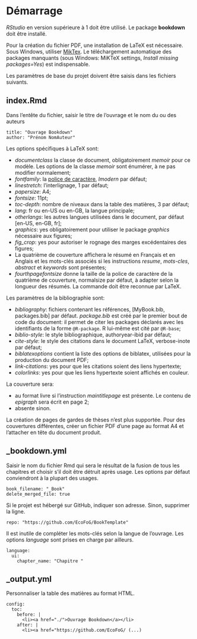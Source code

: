 # Démarrage {#Demarrage}

_RStudio_ en version supérieure à 1 doit être utilisé.
Le package **bookdown** doit être installé.

Pour la création du fichier PDF, une installation de LaTeX est nécessaire.
Sous Windows, utiliser [MikTex](https://miktex.org/download).
Le téléchargement automatique des packages manquants (sous Windows: MiKTeX settings, _Install missing packages=Yes_) est indispensable.

Les paramètres de base du projet doivent être saisis dans les fichiers suivants.

## index.Rmd

Dans l'entête du fichier, saisir le titre de l'ouvrage et le nom du ou des auteurs

    title: "Ouvrage Bookdown" 
    author: "Prénom NomAuteur"

Les options spécifiques à LaTeX sont:

- _documentclass_ la classe de document, obligatoirement _memoir_ pour ce modèle. Les options de la classe _memoir_ sont énumérer, à ne pas modifier normalement;
- _fontfamily_: la [police de caractère](https://en.wikibooks.org/wiki/LaTeX/Fonts#Font_families), _lmodern_ par défaut;
- _linestretch_: l'interlignage, 1 par défaut;
- _papersize_: A4;
- _fontsize_: 11pt;
- _toc-depth_: nombre de niveaux dans la table des matières, 3 par défaut;
- _lang_: fr ou en-US ou en-GB, la langue principale;
- _otherlangs_: les autres langues utilisées dans le document, par défaut [en-US, en-GB, fr];
- _graphics_: yes obligatoirement pour utiliser le package _graphics_ nécessaire aux figures;
- *fig_crop*: yes pour autoriser le rognage des marges excédentaires des figures;
- La quatrième de couverture affichera le résumé en Français et en Anglais et les mots-clés associés si les instructions _resume_, _mots-cles_, _abstract_ et _keywords_ sont présentes;
- _fourthpagefontsize_ donne la taille de la police de caractère de la quatrième de couverture, normalsize par défaut, à adapter selon la longueur des résumés. La commande doit être reconnue par LaTeX.


Les paramètres de la bibliographie sont:

- _bibliography_: fichiers contenant les références, [MyBook.bib, packages.bib] par défaut. _package.bib_ est créé par le premier bout de code du document: il permet de citer les packages déclarés avec les identifiants de la forme `@R-package`. R lui-même est cité par `@R-base`;
- _biblio-style_: le style bibliographique, authoryear-ibid par défaut;
- _cite-style_: le style des citations dans le document LaTeX, verbose-inote par défaut;
- _biblatexoptions_ contient la liste des options de biblatex, utilisées pour la production du document PDF;
- _link-citations_: yes pour que les citations soient des liens hypertexte;
- _colorlinks_: yes pour que les liens hypertexte soient affichés en couleur.



La couverture sera:

- au format livre si l'instruction _maintitlepage_ est présente. Le contenu de _epigraph_ sera écrit en page 2;
- absente sinon.

La création de pages de gardes de thèses n'est plus supportée.
Pour des couvertures différentes, créer un fichier PDF d'une page au format A4 et l'attacher en tête du document produit.


## _bookdown.yml

Saisir le nom du fichier Rmd qui sera le résultat de la fusion de tous les chapitres et choisir s'il doit être détruit après usage.
Les options par défaut conviendront à la plupart des usages.

    book_filename: "_Book"
    delete_merged_file: true


Si le projet est hébergé sur GitHub, indiquer son adresse.
Sinon, supprimer la ligne.

    repo: "https://github.com/EcoFoG/BookTemplate"


Il est inutile de compléter les mots-clés selon la langue de l'ouvrage.
Les options _language_ sont prises en charge par ailleurs.

    language:
      ui:
        chapter_name: "Chapitre "


## _output.yml

Personnaliser la table des matières au format HTML.

    config:
      toc:
        before: |
          <li><a href="./">Ouvrage Bookdown</a></li>
        after: |
          <li><a href="https://github.com/EcoFoG/ (...)
